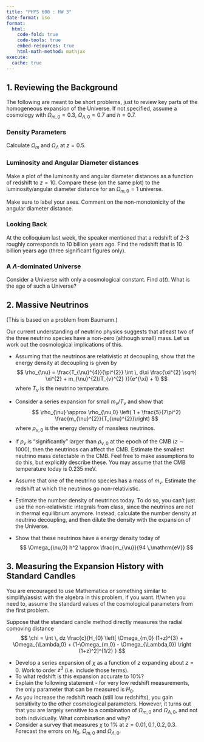 ```yaml
---
title: "PHYS 600 : HW 3"
date-format: iso
format:
  html:
    code-fold: true
    code-tools: true
    embed-resources: true
    html-math-method: mathjax
execute: 
  cache: true
---
```


## 1. Reviewing the Background

The following are meant to be short problems, just to review key parts of the homogeneous expansion of the Universe. If not specified, assume a cosmology with $\Omega_{m,0}=0.3$, $\Omega_{\Lambda,0}=0.7$ and $h=0.7$. 

### Density Parameters

Calculate $\Omega_{m}$ and $\Omega_{\Lambda}$ at $z=0.5$.

### Luminosity and Angular Diameter distances

Make a plot of the luminosity and angular diameter distances as a function of redshift to $z=10$. 
Compare these (on the same plot) to the luminosity/angular diameter distance for an $\Omega_{m,0}=1$ universe.

Make sure to label your axes. Comment on the non-monotonicity of the angular diameter distance. 

### Looking Back

At the colloquium last week, the speaker mentioned that a redshift of 2-3 roughly corresponds to 10 billion years ago. Find the redshift that is 10 billion years ago (three significant figures only).

### A $\Lambda$-dominated Universe

Consider a Universe with only a cosmological constant. Find $a(t)$. What is the age of such a Universe?


## 2. Massive Neutrinos

(This is based on a problem from Baumann.)

Our current understanding of neutrino physics suggests that atleast two of the three neutrino species have a non-zero (although small) mass. Let us work out the cosmological implications of this.

- Assuming that the neutrinos are relativistic at decoupling, show that the energy density at decoupling is given by
$$
\rho_{\nu} = \frac{T_{\nu}^{4}}{\pi^{2}} \int  \, d\xi \frac{\xi^{2} \sqrt{ \xi^{2} + m_{\nu}^{2}/T_{v}^{2} }}{e^{\xi} + 1} 
$$
where $T_{\nu}$ is the neutrino temperature.

- Consider a series expansion for small $m_{\nu}/T_{\nu}$ and show that 
$$
\rho_{\nu} \approx \rho_{\nu,0} \left( 1 + \frac{5}{7\pi^2} \frac{m_{\nu}^{2}}{T_{\nu}^{2}}\right) 
$$
where $\rho_{\nu,0}$ is the energy density of massless neutrinos.

- If $\rho_{v}$ is "significantly" larger than $\rho_{v,0}$ at the epoch of the CMB ($z \sim1000$), then the neutrinos can affect the CMB. Estimate the smallest neutrino mass detectable in the CMB. Feel free to make assumptions to do this, but explicitly describe these. You may assume that the CMB temperature today is 0.235 meV.

- Assume that one of the neutrino species has a mass of $m_{\nu}$. Estimate the redshift at which the neutrinos go non-relativistic.
- Estimate the number density of neutrinos today. To do so, you can't just use the non-relativistic integrals from class, since the neutrinos are not in thermal equilibrium anymore. Instead, calculate the number density at neutrino decoupling, and then dilute the density with the expansion of the Universe.
- Show that these neutrinos have a energy density today of 
$$
\Omega_{\nu,0} h^2 \approx \frac{m_{\nu}}{94 \,\mathrm{eV}}
$$


## 3. Measuring the Expansion History with Standard Candles

You are encouraged to use Mathematica or something similar to simplify/assist with the algebra in this problem, if you want. If/when you need to, assume the standard values of the cosmological parameters from the first problem.

Suppose that the standard candle method directly measures the radial comoving distance 
$$
\chi = \int  \, dz \frac{c}{H_{0} \left[ \Omega_{m,0} (1+z)^{3} + \Omega_{\Lambda,0} + (1-\Omega_{m,0} - \Omega_{\Lambda,0}) \right (1+z)^2]^{1/2} } 
$$

- Develop a series expansion of $\chi$ as a function of $z$ expanding about $z=0$. Work to order $z^3$ (i.e. include those terms).
- To what redshift is this expansion accurate to 10%?
- Explain the following statement - for very low redshift measurements, the only parameter that can be measured is $H_0$. 
- As you increase the redshift reach (still low redshifts), you gain sensitivity to the other cosmological parameters. However, it turns out that you are largely sensitive to a combination of $\Omega_{m,0}$ and $\Omega_{\Lambda,0}$, and not both individually. What combination and why?
- Consider a survey that measures $\chi$ to 1% at $z=0.01, 0.1, 0.2, 0.3$. Forecast the errors on $H_0$, $\Omega_{m,0}$ and $\Omega_{\Lambda,0}$.
